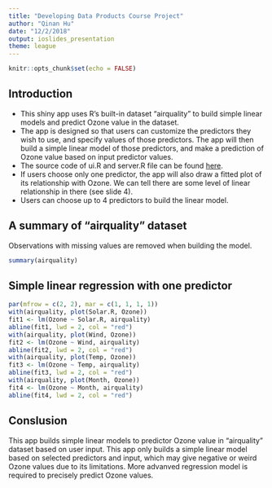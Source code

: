 ```yaml
---
title: "Developing Data Products Course Project"
author: "Qinan Hu"
date: "12/2/2018"
output: ioslides_presentation
theme: league
---
```


```r
knitr::opts_chunk$set(echo = FALSE)
```

## Introduction

- This shiny app uses R's built-in dataset "airquality" to build simple linear models and predict Ozone value in the dataset.
- The app is designed so that users can customize the predictors they wish to use, and specify values of those predictors. The app will then build a simple linear model of those predictors, and make a prediction of Ozone value based on input predictor values.
- The source code of ui.R and server.R file can be found [here](https://github.com/perfectslumber/DataScienceCoursera/tree/master/Developing%20Data%20Products%20Course%20Project/Airquality_Linear_Model).
- If users choose only one predictor, the app will also draw a fitted plot of its relationship with Ozone. We can tell there are some level of linear relationship in there (see slide 4).
- Users can choose up to 4 predictors to build the linear model.

## A summary of "airquality" dataset
Observations with missing values are removed when building the model.
```r
summary(airquality)
```


## Simple linear regression with one predictor
```r
par(mfrow = c(2, 2), mar = c(1, 1, 1, 1))
with(airquality, plot(Solar.R, Ozone))
fit1 <- lm(Ozone ~ Solar.R, airquality)
abline(fit1, lwd = 2, col = "red")
with(airquality, plot(Wind, Ozone))
fit2 <- lm(Ozone ~ Wind, airquality)
abline(fit2, lwd = 2, col = "red")
with(airquality, plot(Temp, Ozone))
fit3 <- lm(Ozone ~ Temp, airquality)
abline(fit3, lwd = 2, col = "red")
with(airquality, plot(Month, Ozone))
fit4 <- lm(Ozone ~ Month, airquality)
abline(fit4, lwd = 2, col = "red")
```

## Conslusion
This app builds simple linear models to predictor Ozone value in "airquality" dataset based on user input. This app only builds a simple linear model based on selected predictors and input, which may give negative or weird Ozone values due to its limitations. More advanved regression model is required to precisely predict Ozone values.


